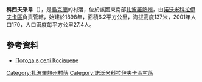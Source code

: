 {{coord|47|48|33|N|36|8|45|E|scale:100000|display=title}}

'''科西夫采韋'''（{{lang-uk|Косівцеве}}），是[[烏克蘭|烏克蘭]]的村落，位於該國東南部[[扎波羅熱州|扎波羅熱州]]，由[[諾沃米科拉伊夫卡區|諾沃米科拉伊夫卡區]]負責管轄，始建於1898年，面積6.2平方公里，海拔高度137米，2001年人口170，人口密度每平方公里27.4人。

==參考資料==
* [http://weather.in.ua/ua/zaporozhskaja/11670 Погода в селі Косівцеве] {{Wayback|url=http://weather.in.ua/ua/zaporozhskaja/11670 |date=20160305193316 }}

[[Category:扎波羅熱州村落|Category:扎波羅熱州村落]]
[[Category:諾沃米科拉伊夫卡區村落|Category:諾沃米科拉伊夫卡區村落]]


{{Zaporizhia-geo-stub}}